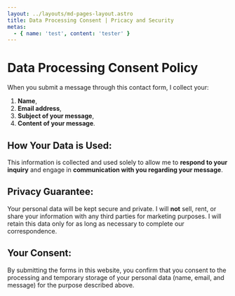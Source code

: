 ```yaml
---
layout: ../layouts/md-pages-layout.astro
title: Data Processing Consent | Pricacy and Security
metas:
  - { name: 'test', content: 'tester' }
---
```


# Data Processing Consent Policy

When you submit a message through this contact form, I collect your:

1. **Name**,
2. **Email address**,
3. **Subject of your message**,
4. **Content of your message**.

## How Your Data is Used:

This information is collected and used solely to allow me to **respond to your inquiry** and engage in **communication with you regarding your message**.

## Privacy Guarantee:

Your personal data will be kept secure and private. I will **not** sell, rent, or share your information with any third parties for marketing purposes. I will retain this data only for as long as necessary to complete our correspondence.

## Your Consent:

By submitting the forms in this website, you confirm that you consent to the processing and temporary storage of your personal data (name, email, and message) for the purpose described above.
